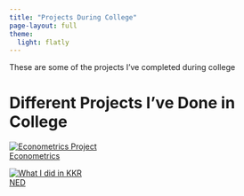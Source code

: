 ```yaml
---
title: "Projects During College"
page-layout: full
theme:
  light: flatly
---
```


These are some of the projects I've completed during college

# Different Projects I've Done in College

<div class="card-container">
  <a href="./econometrics_model.qmd" class="card">
    <img src="pension.jpg" alt="Econometrics Project">
    <div class="card-overlay">Econometrics</div>
  </a>

  <a href="./NED.qmd" class="card">
    <img src="NED.png" alt="What I did in KKR">
    <div class="card-overlay">NED</div>
  </a>

</div>